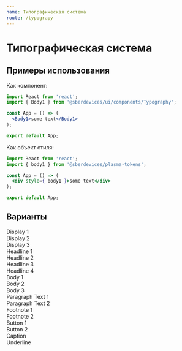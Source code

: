 ```yaml
---
name: Типографическая система
route: /typograpy
---
```






<ThemeSelect />
<TypoSelect />

# Типографическая система

## Примеры использования

Как компонент:

```jsx
import React from 'react';
import { Body1 } from '@sberdevices/ui/components/Typography';

const App = () => (
  <Body1>some text</Body1>
);

export default App;
```

Как объект стиля:

```jsx
import React from 'react';
import { body1 } from '@sberdevices/plasma-tokens';

const App = () => (
  <div style={ body1 }>some text</div>
);

export default App;
```

## Варианты


<div style={{ margin: 20, marginTop: 60 }} >
  <ThemeBackground>
      <div style={{ margin: 20 }}>
        <Display1>Display 1</Display1>
        <br/>
        <Display2>Display 2</Display2>
        <br/>
        <Display3>Display 3</Display3>
        <br/>
        <Headline1>Headline 1</Headline1>
        <br/>
        <Headline2>Headline 2</Headline2>
        <br/>
        <Headline3>Headline 3</Headline3>
        <br/>
        <Headline4>Headline 4</Headline4>
        <br/>
        <Body1>Body 1</Body1>
        <br/>
        <Body2>Body 2</Body2>
        <br/>
        <Body3>Body 3</Body3>
        <br/>
        <ParagraphText1>Paragraph Text 1</ParagraphText1>
        <br/>
        <ParagraphText2>Paragraph Text 2</ParagraphText2>
        <br/>
        <Footnote1>Footnote 1</Footnote1>
        <br/>
        <Footnote2>Footnote 2</Footnote2>
        <br/>
        <Button1>Button 1</Button1>
        <br/>
        <Button2>Button 2</Button2>
        <br/>
        <Caption>Caption</Caption>
        <br/>
        <Underline>Underline</Underline>
      </div>
  </ThemeBackground>
</div>

